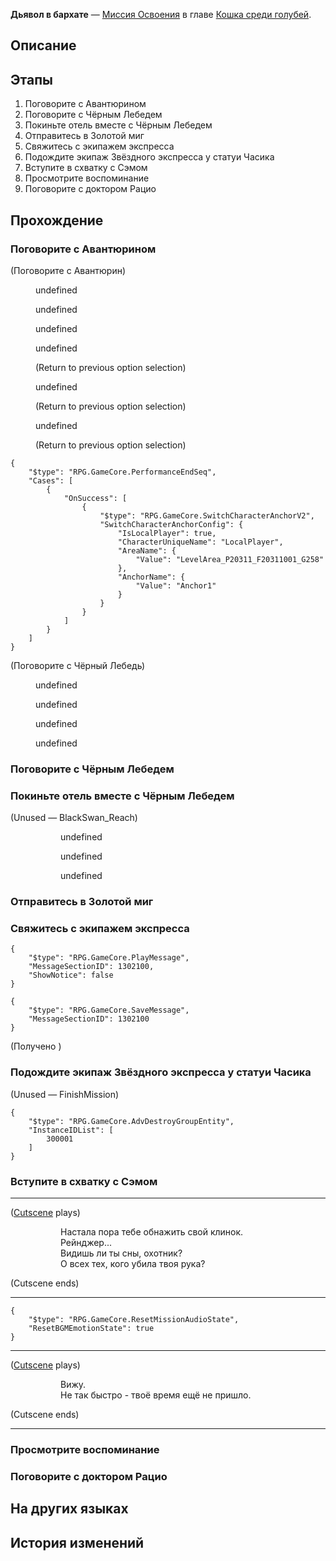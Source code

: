 {{Дополнить|Диалоги.}}
{{Миссия Инфобокс
|id              = 1030901
|Название        = 
|Изображение     = Миссия Освоения Дьявол в бархате.png
|Тип             = Миссия Освоения
|События         = 
|Глава           = Кошка среди голубей
|Условия         = Завершена [[Миссия Освоения]] ''[[А убийца кто?..]]''
|Персонажи       = Авантюрин; Первопроходец; Чёрный Лебедь
|СтартЛокация    = Отель «Грёзы» (Мир грёз)
|Мир             = Пенакония
|Локации         = Отель «Грёзы» (Мир грёз)
|Предыдущая      = А убийца кто?..
|Следующая       = Потерянное поколение
|Награды         = Опыт Освоения*600; Звёздный нефрит*80; Путеводитель путешественника*8; Часокредиты*300; Кредиты*50 000
}}
'''Дьявол в бархате''' — [[Миссия Освоения]] в главе [[Кошка среди голубей]].

==Описание==
{{Описание|Используя смерть Зарянки как предлог, Авантюрин предлагает вам сотрудничать с ним в свержении Семьи. Это вовсе не принуждение, скорее попытка подкупить вас. Хоть он вовсе не давит на вас, вы знаете, что в таких делах лучше не спешить.}}

==Этапы==
# Поговорите с Авантюрином
# Поговорите с Чёрным Лебедем
# Покиньте отель вместе с Чёрным Лебедем
# Отправитесь в Золотой миг
# Свяжитесь с экипажем экспресса
# Подождите экипаж Звёздного экспресса у статуи Часика
# Вступите в схватку с Сэмом
# Просмотрите воспоминание
# Поговорите с доктором Рацио

==Прохождение==
{{Дополнить}}


===Поговорите с Авантюрином===
{{Описание миссии|локация=Отель «Грёзы» (Мир грёз)|Вы собственными глазами увидели ту правду, которая, как говорил Авантюрин, «способна навсегда изменить Пенаконию»: в груди Зарянки образовалась трещина, и её тело рассыпалось, не оставив ничего этому миру снов.<br />Кажется, Авантюрину есть что сказать. Давайте узнаем, что он задумал.}}
{{Диалог Начало}}

;(Поговорите с Авантюрин)
<!--Unknown TalkSentence: 103090001-->
<!--Unknown TalkSentence: 103090002-->
:{{Диалог|Стрелка}} undefined
:{{Диалог|Стрелка}} undefined
:{{Диалог|Стрелка}} undefined
<!--Unknown TalkSentence: 103090101-->
<!--Unknown TalkSentence: 103090102-->
<!--Unknown TalkSentence: 103090103-->
<!--Unknown TalkSentence: 103090104-->
<!--Unknown TalkSentence: 103090105-->
<!--Unknown TalkSentence: 103090106-->
<!--Unknown TalkSentence: 103090107-->
<!--Unknown TalkSentence: 103090108-->
:{{Диалог|Стрелка}} undefined
:<!--Unknown TalkSentence: 103090116-->
:<!--Unknown TalkSentence: 103090117-->
:<!--Unknown TalkSentence: 103090118-->
:<!--Unknown TalkSentence: 103090119-->
:<!--Unknown TalkSentence: 103090120-->
:<!--Unknown TalkSentence: 103090121-->
:;(Return to previous option selection)
:{{Диалог|Стрелка}} undefined
:<!--Unknown TalkSentence: 103090111-->
:<!--Unknown TalkSentence: 103090112-->
:<!--Unknown TalkSentence: 103090113-->
:<!--Unknown TalkSentence: 103090114-->
:<!--Unknown TalkSentence: 103090115-->
:<!--Unknown TalkSentence: 103090116-->
:<!--Unknown TalkSentence: 103090117-->
:<!--Unknown TalkSentence: 103090118-->
:<!--Unknown TalkSentence: 103090119-->
:<!--Unknown TalkSentence: 103090120-->
:<!--Unknown TalkSentence: 103090121-->
:;(Return to previous option selection)
:{{Диалог|Стрелка}} undefined
:<!--Unknown TalkSentence: 103090114-->
:<!--Unknown TalkSentence: 103090115-->
:<!--Unknown TalkSentence: 103090116-->
:<!--Unknown TalkSentence: 103090117-->
:<!--Unknown TalkSentence: 103090118-->
:<!--Unknown TalkSentence: 103090119-->
:<!--Unknown TalkSentence: 103090120-->
:<!--Unknown TalkSentence: 103090121-->
:;(Return to previous option selection)
<pre>{
	"$type": "RPG.GameCore.PerformanceEndSeq",
	"Cases": [
		{
			"OnSuccess": [
				{
					"$type": "RPG.GameCore.SwitchCharacterAnchorV2",
					"SwitchCharacterAnchorConfig": {
						"IsLocalPlayer": true,
						"CharacterUniqueName": "LocalPlayer",
						"AreaName": {
							"Value": "LevelArea_P20311_F20311001_G258"
						},
						"AnchorName": {
							"Value": "Anchor1"
						}
					}
				}
			]
		}
	]
}</pre>

;(Поговорите с Чёрный Лебедь)
<!--Unknown TalkSentence: 103090201-->
<!--Unknown TalkSentence: 103090202-->
<!--Unknown TalkSentence: 103090203-->
:{{Диалог|Стрелка}} undefined
:<!--Unknown TalkSentence: 103090205-->
:<!--Unknown TalkSentence: 103090206-->
:<!--Unknown TalkSentence: 103090207-->
:<!--Unknown TalkSentence: 103090208-->
:<!--Unknown TalkSentence: 103090209-->
:<!--Unknown TalkSentence: 103090210-->
:<!--Unknown TalkSentence: 103090211-->
:<!--Unknown TalkSentence: 103090212-->
::{{tx}}
:{{Диалог|Стрелка}} undefined
:<!--Unknown TalkSentence: 103090207-->
:<!--Unknown TalkSentence: 103090208-->
:<!--Unknown TalkSentence: 103090209-->
:<!--Unknown TalkSentence: 103090210-->
:<!--Unknown TalkSentence: 103090211-->
:<!--Unknown TalkSentence: 103090212-->
::{{tx}}
:{{Диалог|Стрелка}} undefined
:<!--Unknown TalkSentence: 103090209-->
:<!--Unknown TalkSentence: 103090210-->
:<!--Unknown TalkSentence: 103090211-->
:<!--Unknown TalkSentence: 103090212-->
::{{tx}}
:{{Диалог|Стрелка}} undefined
:<!--Unknown TalkSentence: 103090211-->
:<!--Unknown TalkSentence: 103090212-->
::{{tx}}
<!--Unknown TalkSentence: 103090211-->
<!--Unknown TalkSentence: 103090212-->
:{{tx}}
{{Диалог Конец}}

===Поговорите с Чёрным Лебедем===
{{Описание миссии|локация=Отель «Грёзы» (Мир грёз)|Используя смерть Зарянки как предлог, Авантюрин предлагает вам сотрудничать с ним в свержении Семьи. Это вовсе не принуждение, скорее попытка подкупить вас. Хоть он вовсе не давит на вас, вы знаете, что в таких делах лучше не спешить.<br />Вы всё ещё можете поговорить с Чёрным Лебедем и спросить её совета, прежде чем покинуть зону воспоминаний.}}
{{Диалог Начало}}
{{Диалог Конец}}

===Покиньте отель вместе с Чёрным Лебедем===
{{Описание миссии|локация=Отель «Грёзы» (Мир грёз)|Чёрный Лебедь отвечает на ваши вопросы и обещает сопроводить вас до выхода из зоны воспоминаний. Будем надеяться, что в этот раз она не замышляет ничего плохого... Или, быть может, вам втайне нравятся её шалости?}}
{{Диалог Начало}}
:<!--2-second delay-->
<!--Unknown TalkSentence: 103090024-->
;(Unused &mdash; BlackSwan_Reach)
:{{tx}}
::{{tx}}
:<!--Unknown TalkSentence: 103090301-->
:<!--Unknown TalkSentence: 103090302-->
:<!--Unknown TalkSentence: 103090303-->
:<!--Unknown TalkSentence: 103090304-->
:<!--Unknown TalkSentence: 103090305-->
:<!--Unknown TalkSentence: 103090306-->
:<!--Unknown TalkSentence: 103090307-->
::{{Диалог|Стрелка}} undefined
::{{Диалог|Стрелка}} undefined
::{{Диалог|Стрелка}} undefined
{{Диалог Конец}}

===Отправитесь в Золотой миг===
{{Диалог Начало}}
{{Диалог Конец}}

===Свяжитесь с экипажем экспресса===
{{Описание миссии|локация=Золотой миг|В целости и сохранности вы возвращаетесь в Золотой миг, прихватив с собой целый ворох информации. Несомненно, экипаж Звёздного экспресса будет поражён вашим рассказом... при условии, что вы сами не потеряете дар речи.<br />Давайте дождёмся этого момента.}}
{{Диалог Начало}}
<pre>{
	"$type": "RPG.GameCore.PlayMessage",
	"MessageSectionID": 1302100,
	"ShowNotice": false
}</pre>
<!--Unknown TalkSentence: 103090502-->
<pre>{
	"$type": "RPG.GameCore.SaveMessage",
	"MessageSectionID": 1302100
}</pre>
;(Получено {{Item|Послание судьбы|20|x=1|text=Послание судьбы}})
{{Диалог Конец}}

===Подождите экипаж Звёздного экспресса у статуи Часика===
{{Диалог Начало}}
;(Unused &mdash; FinishMission)
<pre>{
	"$type": "RPG.GameCore.AdvDestroyGroupEntity",
	"InstanceIDList": [
		300001
	]
}</pre>
:<!--Unknown TalkSentence: 103090501-->
{{Диалог Конец}}

===Вступите в схватку с Сэмом===
{{Описание миссии|локация=Отель «Грёзы» (Мир грёз)|Неужели вас не интересует, что происходило на другом конце Пенаконии, пока вы ждали экипаж? Теперь у вас есть шанс увидеть это - наука такое не объяснит, так что просто наслаждайтесь.}}
{{Диалог Начало}}
----
;([[#Gallery|Cutscene]] plays)
::Настала пора тебе обнажить свой клинок.
::Рейнджер...
::Видишь ли ты сны, охотник?
::О всех тех, кого убила твоя рука?
;(Cutscene ends)
----
:{{tx}}
<pre>{
	"$type": "RPG.GameCore.ResetMissionAudioState",
	"ResetBGMEmotionState": true
}</pre>
----
;([[#Gallery|Cutscene]] plays)
::Вижу.
::Не так быстро - твоё время ещё не пришло.
;(Cutscene ends)
----
:{{tx}}
<!--Unknown TalkSentence: 103090502-->
{{Диалог Конец}}

===Просмотрите воспоминание===
{{Диалог Начало}}
:{{tx}}
:{{tx}}
{{Диалог Конец}}

===Поговорите с доктором Рацио===
{{Диалог Начало}}
{{Диалог Конец}}

==На других языках==
{{На других языках
|en   = The Devil in Velvet
|zhs  = 天鹅绒里的恶魔
|zht  = 天鵝絨裡的惡魔
|ja   = ベルベットの中の悪魔
|ko   = 벨벳의 악마
|es   = El diablo de terciopelo
|fr   = Le diable en velours
|ru   = Дьявол в бархате
|th   = ปีศาจในผ้ากำมะหยี่
|vi   = Ác Ma Đội Lốt Thiên Nga
|de   = Der Teufel in Samt
|id   = Iblis Berbalut Beludru
|pt   = O Diabo em Veludo
}}

==История изменений==
{{История изменений|2.7}}
